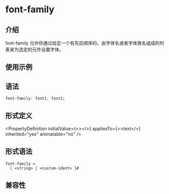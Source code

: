 # font-family

## 介绍

font-family 允许你通过给定一个有先后顺序的，由字体名或者字体族名组成的列表来为选定的元件设置字体。

## 使用示例


<Go
  example="css-api"
  defaultFile="src/font-family/App.tsx"
  img="/assets/doc/css/font-family.jpg"
  entry="src/font-family"
  defaultEntryFile="dist/font-family.lynx.bundle"
/>

## 语法

```css
font-family: font1, font2;
```

## 形式定义


<PropertyDefinition
  initialValue={<></>}
  appliesTo={<>text</>}
  inherited="yes"
  animatable="no"
/>

## 形式语法

```
font-family =
  [ <string> | <custom-ident> ]#
```

## 兼容性


<LegacyCompatTable metadata="css/properties/font-family" />
